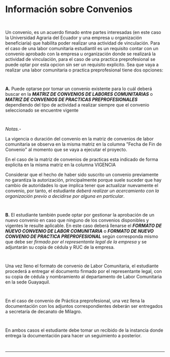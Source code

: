 # Información sobre Convenios
~~~
 
~~~
Un convenio, es un acuerdo fimado entre partes interesadas (en este caso la Universidad Agraria del Ecuador y una empresa u organización beneficiaria) que habilita poder realizar una actividad de vinculación. Para el caso de una labor comunitaria estudiantil es un requisito contar con un convenio aprobado con la empresa u organización donde se realizará la actividad de vinculación, para el caso de una practica preprofesional se puede optar por esta opcion sin ser un requisito explicito. Sea que vaya a realizar una labor comunitaria o practica preprofesional tiene dos opciones:
~~~
 
~~~
**A.** Puede optarse por tomar un convenio existente para lo cuál deberá buscar en la ***MATRIZ DE CONVENIOS DE LABORES COMUNITARIAS*** o  ***MATRIZ DE CONVENIOS DE PRACTICAS PREPROFESIONALES*** dependiendo del tipo de actividad a realizar siempre que el convenio seleccionado se encuentre vigente 
~~~
 
~~~
*Notas.-* 

La vigencia o duración del convenio en la matriz de convenios de labor comunitaria se observa en la misma matriz en la columna "Fecha de Fin de Convenio" al momento que se vaya a ejecutar el proyecto. 

En el caso de la matriz de convenios de practicas esta indicado de forma explicita en la misma matriz en la columna VIGENCIA

Considerar que el hecho de haber sido suscrito un convenio previamente no garantiza la autorización, principalmente porque suele suceder que hay cambio de autoridades lo que implica tener que actualizar nuevamente el convenio, por tanto, el estudiante *deberá realizar un acercamiento con la organización previo a decidirse por alguna en particular*.
~~~
 
~~~
**B.** El estudiante también puede optar por gestionar la aprobación de un nuevo convenio en caso que ninguno de los convenios disponibles y vigentes le resulte aplicable. En este caso deberá llenarse el ***FORMATO DE NUEVO CONVENIO DE LABOR COMUNITARIA*** o ***FORMATO DE NUEVO CONVENIO DE PRACTICA PREPROFESIONAL*** según corresponda mismo que debe ser *firmado por el representante legal de la empresa* y se adjuntarán su copia de cédula y RUC de la empresa.
~~~
 
~~~
Una vez lleno el formato de convenio de Labor Comunitaria, el estudiante procederá a entregar el documento firmado por el representante legal, con su copia de cédula y nombramiento al departamento de Labor Comunitaria en la sede Guayaquil.
~~~
 
~~~
En el caso de convenio de Práctica preprofesional, una vez llena la documentación con los adjuntos correspondientes deberán ser entregados a secretaría de decanato de Milagro.
~~~
 
~~~
En ambos casos el estudiante debe tomar un recibido de la instancia donde entrega la documentación para hacer un seguimiento a posterior.
~~~
 
~~~
---
